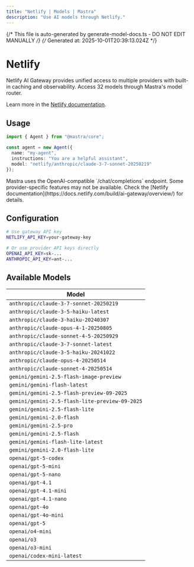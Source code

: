```yaml
---
title: "Netlify | Models | Mastra"  
description: "Use AI models through Netlify."
---
```


{/* This file is auto-generated by generate-model-docs.ts - DO NOT EDIT MANUALLY */}
{/* Generated at: 2025-10-01T20:39:13.024Z */}


# <NetlifyLogo className="inline w-8 h-8 mr-2 align-middle" />Netlify

Netlify AI Gateway provides unified access to multiple providers with built-in caching and observability. Access 32 models through Mastra's model router.

Learn more in the [Netlify documentation](https://docs.netlify.com/build/ai-gateway/overview/).

## Usage

```typescript
import { Agent } from "@mastra/core";

const agent = new Agent({
  name: "my-agent",
  instructions: "You are a helpful assistant",
  model: "netlify/anthropic/claude-3-7-sonnet-20250219"
});
```

<Callout type="info">
Mastra uses the OpenAI-compatible `/chat/completions` endpoint. Some provider-specific features may not be available. Check the [Netlify documentation](https://docs.netlify.com/build/ai-gateway/overview/) for details.
</Callout>

## Configuration

```bash
# Use gateway API key
NETLIFY_API_KEY=your-gateway-key

# Or use provider API keys directly  
OPENAI_API_KEY=sk-...
ANTHROPIC_API_KEY=ant-...
```


## Available Models

| Model |
|-------|
| `anthropic/claude-3-7-sonnet-20250219` |
| `anthropic/claude-3-5-haiku-latest` |
| `anthropic/claude-3-haiku-20240307` |
| `anthropic/claude-opus-4-1-20250805` |
| `anthropic/claude-sonnet-4-5-20250929` |
| `anthropic/claude-3-7-sonnet-latest` |
| `anthropic/claude-3-5-haiku-20241022` |
| `anthropic/claude-opus-4-20250514` |
| `anthropic/claude-sonnet-4-20250514` |
| `gemini/gemini-2.5-flash-image-preview` |
| `gemini/gemini-flash-latest` |
| `gemini/gemini-2.5-flash-preview-09-2025` |
| `gemini/gemini-2.5-flash-lite-preview-09-2025` |
| `gemini/gemini-2.5-flash-lite` |
| `gemini/gemini-2.0-flash` |
| `gemini/gemini-2.5-pro` |
| `gemini/gemini-2.5-flash` |
| `gemini/gemini-flash-lite-latest` |
| `gemini/gemini-2.0-flash-lite` |
| `openai/gpt-5-codex` |
| `openai/gpt-5-mini` |
| `openai/gpt-5-nano` |
| `openai/gpt-4.1` |
| `openai/gpt-4.1-mini` |
| `openai/gpt-4.1-nano` |
| `openai/gpt-4o` |
| `openai/gpt-4o-mini` |
| `openai/gpt-5` |
| `openai/o4-mini` |
| `openai/o3` |
| `openai/o3-mini` |
| `openai/codex-mini-latest` |

